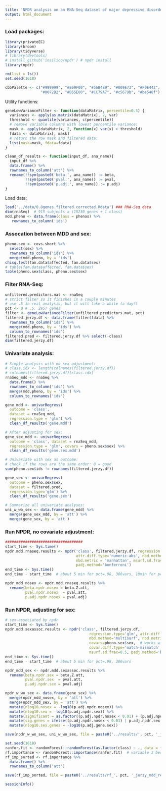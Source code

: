 ```yaml
---
title: 'NPDR analysis on an RNA-Seq dataset of major depressive disorder'
output: html_document
---
```


### Load packages:

```r
library(privateEC)
library(broom)
library(tidyverse)
# library(devtools)
# install_github('insilico/npdr') # npdr install
library(npdr)

rm(list = ls())
set.seed(1618)

cbbPalette <- c("#999999", "#E69F00", "#56B4E9", "#009E73", "#F0E442", 
                "#0072B2", "#D55E00", "#CC79A7", "#c5679b", "#be548f")
```


Utility functions:

```r
geneLowVarianceFilter <- function(dataMatrix, percentile=0.5) {
  variances <- apply(as.matrix(dataMatrix), 2, var)
  threshold <- quantile(variances, c(percentile))
  # remove variable columns with lowest percentile variance:
  mask <- apply(dataMatrix, 2, function(x) var(x) > threshold)
  fdata <- dataMatrix[, mask]
  # return the row mask and filtered data:
  list(mask=mask, fdata=fdata)
}

clean_df_results <- function(input_df, ana_name){
  input_df %>%
  data.frame() %>%
  rownames_to_column('att') %>%
  rename(!!sym(paste0('beta.', ana_name)) := beta,
         !!sym(paste0('pval.', ana_name)) := pval,
         !!sym(paste0('p.adj.', ana_name)) := p.adj)
}
```


Load data:

```r
load('../data/0.8genes.filtered.corrected.Rdata') ### RNA-Seq data
dim(rnaSeq)  # 915 subjects x (15230 genes + 1 class)
mdd.pheno <- data.frame(class = phenos) %>% 
   rownames_to_column('ids')
```


### Assocation between MDD and sex:

```r
pheno.sex <- covs.short %>% 
  select(sex) %>%
  rownames_to_column('ids') %>%
  merge(mdd.pheno, by = 'ids')
chisq.test(fam.data$affected, fam.data$sex)
# table(fam.data$affected, fam.data$sex)
table(pheno.sex$class, pheno.sex$sex)
```


### Filter RNA-Seq:

```r
unfiltered.predictors.mat <- rnaSeq
# strict filter so it finishes in a couple minutes
# use .5 in real analysis, but it will take a while (a day?)
pct <- 0 # .5, 2957 genes 
filter <- geneLowVarianceFilter(unfiltered.predictors.mat, pct)
filtered.jerzy.df <- data.frame(filter$fdata) %>%
  rownames_to_column('ids') %>%
  merge(mdd.pheno, by = 'ids') %>%
  column_to_rownames('ids')
filtered.pred <- filtered.jerzy.df %>% select(-class)
dim(filtered.jerzy.df)
```


### Univariate analysis:

```r
# Simple analysis with no sex adjustment:
# class.idx <- length(colnames(filtered.jerzy.df))
# colnames(filtered.jerzy.df)[class.idx]
rnaSeq_mdd <- rnaSeq %>%
  data.frame() %>%
  rownames_to_column('ids') %>%
  merge(mdd.pheno, by = 'ids') %>%
  column_to_rownames('ids')

gene_mdd <- univarRegress(
  outcome = 'class', 
  dataset = rnaSeq_mdd, 
  regression.type = 'glm') %>%
  clean_df_results('gene.mdd')

# After adjusting for sex:
gene_sex_mdd <- univarRegress(
  outcome = 'class', dataset = rnaSeq_mdd, 
  regression.type = 'glm', covars = pheno.sex$sex) %>%
  clean_df_results('gene.sex.mdd')

# Univariate with sex as outcome:
# check if the rows are the same order: 0 = good
sum(pheno.sex$ids != rownames(filtered.jerzy.df))

gene_sex <- univarRegress(
  outcome = pheno.sex$sex,
  dataset = filtered.pred,
  regression.type='glm') %>%
  clean_df_results('gene.sex')

# Summarize all univariate analyses:
uni_w_wo_sex <- data.frame(gene_mdd) %>%
  merge(gene_sex_mdd, by = 'att') %>%
  merge(gene_sex, by = 'att')

```


### Run NPDR, no covariate adjustment:

```r
################################### 
start_time <- Sys.time()
npdr.mdd.rnaseq.results <- npdr('class', filtered.jerzy.df, regression.type='glm',
                                attr.diff.type='numeric-abs', nbd.method='multisurf', 
                                nbd.metric = 'manhattan', msurf.sd.frac=0.5,
                                padj.method='bonferroni')
end_time <- Sys.time()
end_time - start_time  # about 5 min for pct=.98, 306vars, 18min for pct=.9 and 1524 vars

npdr_mdd_nosex <- npdr.mdd.rnaseq.results %>%
  rename(beta.npdr.nosex = beta.Z.att,
         pval.npdr.nosex  = pval.att,
         p.adj.npdr.nosex = pval.adj)
```

### Run NPDR, adjusting for sex:

```r
# sex-associated by npdr
start_time <- Sys.time()
npdr.mdd.sexassoc.results <- npdr('class', filtered.jerzy.df, 
                                      regression.type='glm', attr.diff.type='numeric-abs',
                                      nbd.method='multisurf', nbd.metric = 'manhattan',
                                      covars=pheno.sex$sex,  # works with sex.covar.mat as well
                                      covar.diff.type='match-mismatch', # for categorical covar like sex
                                      msurf.sd.frac=0.5, padj.method='bonferroni')
end_time <- Sys.time()
end_time - start_time  # about 5 min for pct=.98, 306vars

npdr_mdd_sex <- npdr.mdd.sexassoc.results %>%
  rename(beta.npdr.sex = beta.Z.att,
         pval.npdr.sex  = pval.att,
         p.adj.npdr.sex = pval.adj)
```


```r
npdr_w_wo_sex <- data.frame(gene_sex) %>%
  merge(npdr_mdd_nosex, by = 'att') %>%
  merge(npdr_mdd_sex, by = 'att') %>%
  mutate(nlog10.nosex = -log10(p.adj.npdr.nosex)) %>%
  mutate(nlog10.sex = -log10(p.adj.npdr.sex)) %>%
  mutate(significant = as.factor((p.adj.npdr.nosex < 0.01) + (p.adj.npdr.sex < 0.01))) %>%
  mutate(sig.genes = ifelse((p.adj.npdr.nosex < 0.01) | p.adj.npdr.sex < 0.01, att, NA)) %>%
  mutate(nlog10.sex.genes = -log10(p.adj.gene.sex))

save(npdr_w_wo_sex, uni_w_wo_sex, file = paste0('../results/', pct, '_jerzy_mdd_results.Rdata'))
```


```r
set.seed(1618)
ranfor.fit <- randomForest::randomForest(as.factor(class) ~ ., data = filtered.jerzy.df, importance = T) 
rf.importance <- randomForest::importance(ranfor.fit)  # variable 3 best
rf_imp_sorted <- rf.importance %>%
  data.frame() %>%
  rownames_to_column('att') 

save(rf_imp_sorted, file = paste0('../results/rf_', pct, '_jerzy_mdd_results.Rdata'))
```



```r
sessionInfo()
```

